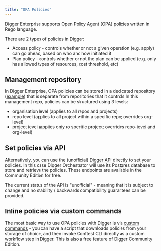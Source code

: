 ```yaml
---
title: "OPA Policies"
---
```


Digger Enterprise supports Open Policy Agent (OPA) policies written in Rego language.

There are 2 types of policies in Digger:

- Access policy - controls whether or not a given operation (e.g. apply) can go ahead, based on who and how initiated it
- Plan policy - controls whether or not the plan can be applied (e.g. only has allowed types of resources, cost threshold, etc)

## Management repository

In Digger Enterprise, OPA policies can be stored in a dedicated repository ([example](https://github.com/diggerhq/mgmt-repo-one/tree/main/policies)) that is separate from repositories that it controls
In this management repo, policies can be structured using 3 levels:

- organisation level (applies to all repos and projects)
- repo level (applies to all project within a specific repo; overrides org-level)
- project level (applies only to specific project; overrides repo-level and org-level)

## Set policies via API

Alternatively, you can use the (unofficial) [Digger API](/ce/reference/api) directly to set your policies. In this case Digger Orchestrator will use its Postgres database to store and retrieve the policies. These endpoints are available in the Community Edition for free.

<Note>
  The current status of the API is "unofficial" - meaning that it is subject to
  change and no stability / backwards compatibility guarantees can be provided.
</Note>

## Inline policies via custom commands

The most basic way to use OPA policies with Digger is via [custom commands](/ce/howto/using-opa-conftest) - you can have a script that downloads policies from your storage of choice, and then invoke Conftest CLI directly as a custom workflow step in Digger. This is also a free feature of Digger Community Edition.
